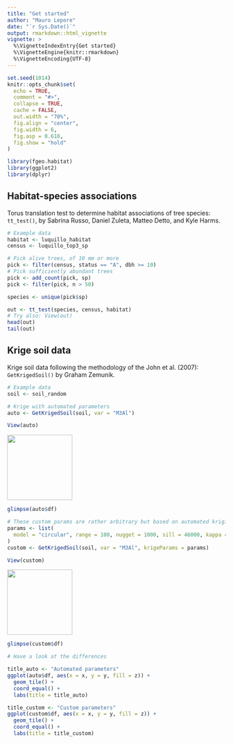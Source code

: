```yaml
---
title: "Get started"
author: "Mauro Lepore"
date: "`r Sys.Date()`"
output: rmarkdown::html_vignette
vignette: >
  %\VignetteIndexEntry{Get started}
  %\VignetteEngine{knitr::rmarkdown}
  %\VignetteEncoding{UTF-8}
---
```


```r
set.seed(1014)
knitr::opts_chunk$set(
  echo = TRUE,
  comment = "#>",
  collapse = TRUE,
  cache = FALSE,
  out.width = "70%",
  fig.align = "center",
  fig.width = 6,
  fig.asp = 0.618,
  fig.show = "hold"
)
```

```r
library(fgeo.habitat)
library(ggplot2)
library(dplyr)
```

## Habitat-species associations

Torus translation test to determine habitat associations of tree species: `tt_test()`, by Sabrina Russo, Daniel Zuleta, Matteo Detto, and Kyle Harms.

```r
# Example data
habitat <- luquillo_habitat
census <- luquillo_top3_sp

# Pick alive trees, of 10 mm or more
pick <- filter(census, status == "A", dbh >= 10)
# Pick sufficiently abundant trees
pick <- add_count(pick, sp)
pick <- filter(pick, n > 50)

species <- unique(pick$sp)

out <- tt_test(species, census, habitat)
# Try also: View(out)
head(out)
tail(out)
```

## Krige soil data

Krige soil data following the methodology of the John et al. (2007): `GetKrigedSoil()` by Graham Zemunik.

```r
# Example data
soil <- soil_random
```

```r
# Krige with automated parameters
auto <- GetKrigedSoil(soil, var = "M3Al")
```

```R
View(auto)
```

<img src="https://i.imgur.com/fTDjckj.png" align="center" height=150 />

```r
glimpse(auto$df)
```

```r
# These custom params are rather arbitrary but based on automated kriging params
params <- list(
  model = "circular", range = 100, nugget = 1000, sill = 46000, kappa = 0.5
)
custom <- GetKrigedSoil(soil, var = "M3Al", krigeParams = params)
```

```R
View(custom)
```

<img src="https://i.imgur.com/0u4WHYS.png" align="center" height=150 />

```r
glimpse(custom$df)
```

```r
# Have a look at the differences

title_auto <- "Automated parameters"
ggplot(auto$df, aes(x = x, y = y, fill = z)) +
  geom_tile() + 
  coord_equal() +
  labs(title = title_auto)

title_custom <- "Custom parameters"
ggplot(custom$df, aes(x = x, y = y, fill = z)) +
  geom_tile() + 
  coord_equal() +
  labs(title = title_custom)
```

